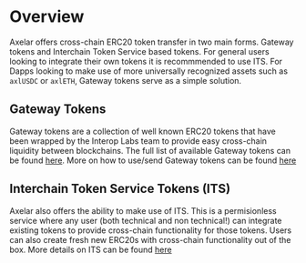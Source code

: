 # Overview
Axelar offers cross-chain ERC20 token transfer in two main forms. Gateway tokens and Interchain Token Service based tokens. For general users looking to integrate their own tokens it is recommmended to use ITS. For Dapps looking to make use of more universally recognized assets such as `axlUSDC` or `axlETH`, Gateway tokens serve as a simple solution.

## Gateway Tokens
Gateway tokens are a collection of well known ERC20 tokens that have been wrapped by the Interop Labs team to provide easy cross-chain liquidity between blockchains. The full list of available Gateway tokens can be found [here](/resources/contract-addresses/mainnet/#assets).
More on how to use/send Gateway tokens can be found [here](/dev/general-message-passing/gmp-tokens-with-messages/)

## Interchain Token Service Tokens (ITS)
Axelar also offers the ability to make use of ITS. This is a permisionless service where any user (both technical and non technical!) can integrate existing tokens to provide cross-chain functionality for those tokens. Users can also create fresh new ERC20s with cross-chain functionality out of the box.
More details on ITS can be found [here](/dev/send-tokens/interchain-tokens/intro/)
